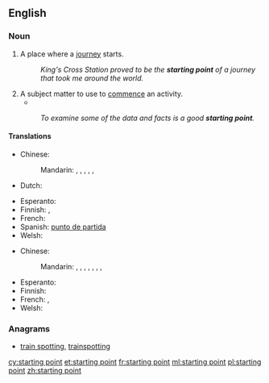 ==English==

===Noun===
{{en-noun}}

# A place where a [[journey]] starts.
#: ''King's Cross Station proved to be the '''starting point''' of a journey that took me around the world.''
# A subject matter to use to [[commence]] an activity.
#*{{quote-magazine|year=2012|month=March-April
|author=[[w:Terry Sejnowski|Terrence J. Sejnowski]]
|title=Well-connected Brains
|volume=100|issue=2|page=171
|magazine={{w|American Scientist}}
|url=http://www.americanscientist.org/bookshelf/pub/well-connected-brains
|passage=Creating a complete map of the human connectome would therefore be a monumental milestone but not the end of the journey to understanding how our brains work. The achievement will transform neuroscience and serve as the '''starting point''' for asking questions we could not otherwise have answered, [&hellip;].}}
#: ''To examine some of the data and facts is a good '''starting point'''.''

====Translations====
{{trans-top|place where a journey starts}}
* Chinese:
*: Mandarin: {{t|cmn|出發點|sc=Hani}}, {{t|cmn|出发点|tr=chūfādiǎn|sc=Hani}}, {{t|cmn|起始點|sc=Hani}}, {{t|cmn|起始点|tr=qǐshǐdiǎn|sc=Hani}}, {{t|cmn|起點|sc=Hani}}, {{t|cmn|起点|tr=qǐdiǎn|sc=Hani}}
* Dutch: {{t+|nl|beginpunt|n}}
{{trans-mid}}
* Esperanto: {{t-|eo|elirpunkto}}
* Finnish: {{t-|fi|lähtöpaikka}},  {{t-|fi|lähtöpiste}}
* French: {{t+|fr|point de départ|m}}
* Spanish: [[punto de partida]] {{m}}
* Welsh: {{t+|cy|tarddle}}
{{trans-bottom}}

{{trans-top|subject matter to commence an activity}}
* Chinese:
*: Mandarin: {{t|cmn|出發點|sc=Hani}}, {{t|cmn|出发点|tr=chūfādiǎn|sc=Hani}}, {{t-|cmn|開端|sc=Hani}}, {{t-|cmn|开端|tr=kāiduān|sc=Hani}}, {{t|cmn|起點|sc=Hani}}, {{t|cmn|起点|tr=qǐdiǎn|sc=Hani}}, {{t-|cmn|基礎|sc=Hani}}, {{t-|cmn|基础|tr=jīchǔ|sc=Hani}}
{{trans-mid}}
* Esperanto: {{t-|eo|elirpunkto}}
* Finnish: {{t+|fi|aloitus}}
* French: {{t+|fr|point de départ|m}},  {{t+|fr|commencement|m}}
* Welsh: {{t+|cy|man cychwyn}}
{{trans-bottom}}

===Anagrams===
* [[train spotting#English|train spotting]], [[trainspotting#English|trainspotting]]

[[cy:starting point]]
[[et:starting point]]
[[fr:starting point]]
[[ml:starting point]]
[[pl:starting point]]
[[zh:starting point]]